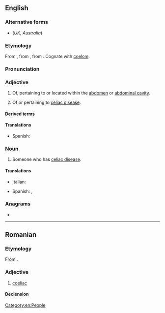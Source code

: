 ==English==

===Alternative forms===
* {{l|en|coeliac}} (''UK, Australia'')

===Etymology===
From {{uder|en|la|coeliacus}}, from {{uder|en|grc|κοιλιακός}}, from {{m|grc|κοιλία||belly}}. Cognate with [[coelom]].

===Pronunciation===
{{rfp|en}}
{{rfap|en}}

===Adjective===
{{en-adj|-}}

# {{lb|en|US|anatomy}} Of, pertaining to or located within the [[abdomen]] or [[abdominal cavity]].
# {{lb|en|US|medicine}} Of or pertaining to [[celiac disease]].

====Derived terms====
{{der2|en|celiac disease|celiac plexus|celiac sprue|celiac artery|celiac trunk}}

====Translations====
{{trans-top|of or pertaining to the abdominal cavity}}
* Spanish: {{t|es|celíaco}}
{{trans-mid}}
{{trans-bottom}}

===Noun===
{{en-noun}}

# Someone who has [[celiac disease]].

====Translations====
{{trans-top|someone who has celiac disease}}
* Italian: {{t+|it|celiaco|m}}
{{trans-mid}}
* Spanish: {{t|es|celíaco|m}}, {{t|es|celiaco|m}}
{{trans-bottom}}

===Anagrams===
* {{anagrams|en|a=acceil|acicle|calice}}

[[Category:en:People]]

----

==Romanian==

===Etymology===
From {{bor|ro|fr|cœliaque}}.

===Adjective===
{{ro-adj}}

# [[coeliac]]

====Declension====
{{ro-decl-adj}}